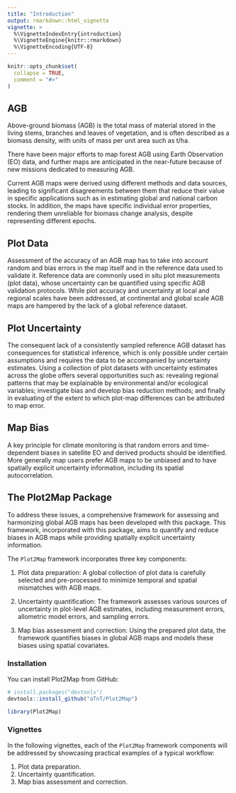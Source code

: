 ```yaml
---
title: "Introduction"
output: rmarkdown::html_vignette
vignette: >
  %\VignetteIndexEntry{introduction}
  %\VignetteEngine{knitr::rmarkdown}
  %\VignetteEncoding{UTF-8}
---
```


```r
knitr::opts_chunk$set(
  collapse = TRUE,
  comment = "#>"
)
```


## AGB

Above-ground biomass (AGB) is the total mass of material stored in the living stems, branches and leaves of vegetation, and is often described as a biomass density, with units of mass per unit area such as t/ha.

There have been major efforts to map forest AGB using Earth Observation (EO) data, and further maps are anticipated in the near-future because of new missions dedicated to measuring AGB.

Current AGB maps were derived using different methods and data sources, leading to significant disagreements between them that reduce their value in specific applications such as in estimating global and national carbon stocks. In addition, the maps have specific individual error properties, rendering them unreliable for biomass change analysis, despite representing different epochs.

## Plot Data

Assessment of the accuracy of an AGB map has to take into account random and bias errors in the map itself and in the reference data used to validate it. Reference data are commonly used in situ plot measurements (plot data),
whose uncertainty can be quantified using specific AGB validation protocols. While plot accuracy and uncertainty at local and regional scales have been addressed, at continental and global scale AGB maps are hampered by the lack of a global reference dataset. 

## Plot Uncertainty

The consequent lack of a consistently sampled reference AGB dataset has consequences for statistical inference, which is only possible under certain assumptions and requires the data to be accompanied by uncertainty estimates.
Using a collection of plot datasets with uncertainty estimates across the globe offers several opportunities such as: revealing regional patterns that may be explainable by environmental and/or ecological variables; investigate bias and develop bias reduction methods; and finally in evaluating of the extent to which plot-map differences can be attributed to map error.

## Map Bias

A key principle for climate monitoring is that random errors and time-dependent biases in satellite EO and derived products should be identified. More generally map users prefer AGB maps to be unbiased and to have spatially explicit uncertainty information, including its spatial autocorrelation.

## The Plot2Map Package

To address these issues, a comprehensive framework for assessing and harmonizing global AGB maps has been developed with this package. This framework, incorporated with this package, aims to quantify and reduce biases in AGB maps while providing spatially explicit uncertainty information.

The `Plot2Map` framework incorporates three key components:

1. Plot data preparation: A global collection of plot data is carefully selected and pre-processed to minimize temporal and spatial mismatches with AGB maps.

2. Uncertainty quantification: The framework assesses various sources of uncertainty in plot-level AGB estimates, including measurement errors, allometric model errors, and sampling errors.

3. Map bias assessment and correction: Using the prepared plot data, the framework quantifies biases in global AGB maps and models these biases using spatial covariates.

### Installation

You can install Plot2Map from GitHub:

```R
# install.packages("devtools")
devtools::install_github("aTnT/Plot2Map")

library(Plot2Map)
```

### Vignettes

In the following vignettes, each of the `Plot2Map` framework  components will be addressed by showcasing practical examples of a typical workflow:

1. Plot data preparation.
2. Uncertainty quantification.
3. Map bias assessment and correction.


